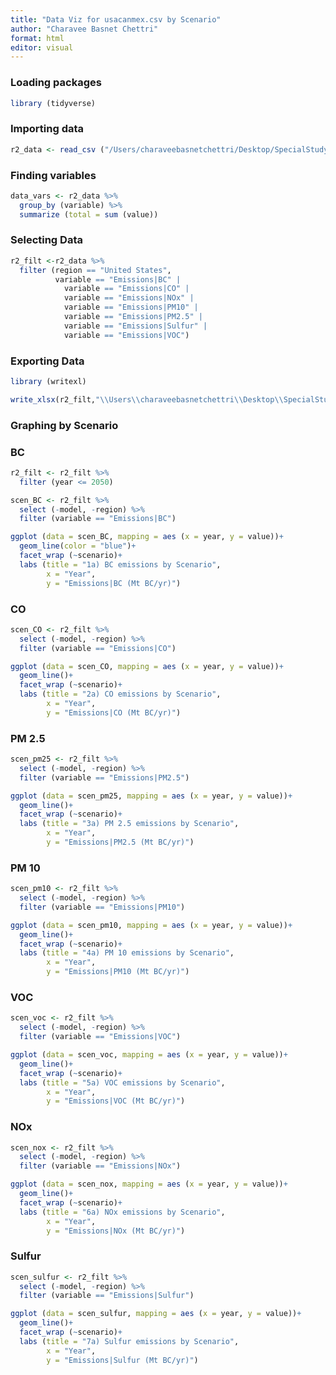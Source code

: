 ```yaml
---
title: "Data Viz for usacanmex.csv by Scenario"
author: "Charavee Basnet Chettri"
format: html
editor: visual
---
```


### Loading packages

```r
library (tidyverse)
```

### Importing data

```r
r2_data <- read_csv ("/Users/charaveebasnetchettri/Desktop/SpecialStudy/EMF37viz/data-raw/iiasa-db-data/emf37_usacanmex.csv")
```

### Finding variables

```r
data_vars <- r2_data %>%  
  group_by (variable) %>% 
  summarize (total = sum (value))
```

### Selecting Data

```r
r2_filt <-r2_data %>% 
  filter (region == "United States",
          variable == "Emissions|BC" | 
            variable == "Emissions|CO" |
            variable == "Emissions|NOx" |
            variable == "Emissions|PM10" | 
            variable == "Emissions|PM2.5" | 
            variable == "Emissions|Sulfur" |
            variable == "Emissions|VOC")
```

### Exporting Data

```r
library (writexl)

write_xlsx(r2_filt,"\\Users\\charaveebasnetchettri\\Desktop\\SpecialStudy\\EMF37viz\\spstd_1.xlsx")
```

### Graphing by Scenario

### BC

```r
r2_filt <- r2_filt %>% 
  filter (year <= 2050)

scen_BC <- r2_filt %>% 
  select (-model, -region) %>% 
  filter (variable == "Emissions|BC") 

ggplot (data = scen_BC, mapping = aes (x = year, y = value))+
  geom_line(color = "blue")+
  facet_wrap (~scenario)+
  labs (title = "1a) BC emissions by Scenario",
        x = "Year",
        y = "Emissions|BC (Mt BC/yr)")

```

### CO

```r

scen_CO <- r2_filt %>% 
  select (-model, -region) %>% 
  filter (variable == "Emissions|CO") 

ggplot (data = scen_CO, mapping = aes (x = year, y = value))+
  geom_line()+
  facet_wrap (~scenario)+
  labs (title = "2a) CO emissions by Scenario",
        x = "Year",
        y = "Emissions|CO (Mt BC/yr)")
```

### PM 2.5

```r
scen_pm25 <- r2_filt %>% 
  select (-model, -region) %>% 
  filter (variable == "Emissions|PM2.5") 

ggplot (data = scen_pm25, mapping = aes (x = year, y = value))+
  geom_line()+
  facet_wrap (~scenario)+
  labs (title = "3a) PM 2.5 emissions by Scenario",
        x = "Year",
        y = "Emissions|PM2.5 (Mt BC/yr)")
```

### PM 10

```r
scen_pm10 <- r2_filt %>% 
  select (-model, -region) %>% 
  filter (variable == "Emissions|PM10") 

ggplot (data = scen_pm10, mapping = aes (x = year, y = value))+
  geom_line()+
  facet_wrap (~scenario)+
  labs (title = "4a) PM 10 emissions by Scenario",
        x = "Year",
        y = "Emissions|PM10 (Mt BC/yr)")
```

### VOC

```r
scen_voc <- r2_filt %>% 
  select (-model, -region) %>% 
  filter (variable == "Emissions|VOC") 

ggplot (data = scen_voc, mapping = aes (x = year, y = value))+
  geom_line()+
  facet_wrap (~scenario)+
  labs (title = "5a) VOC emissions by Scenario",
        x = "Year",
        y = "Emissions|VOC (Mt BC/yr)")
```

### NOx

```r
scen_nox <- r2_filt %>% 
  select (-model, -region) %>% 
  filter (variable == "Emissions|NOx")

ggplot (data = scen_nox, mapping = aes (x = year, y = value))+
  geom_line()+
  facet_wrap (~scenario)+
  labs (title = "6a) NOx emissions by Scenario",
        x = "Year",
        y = "Emissions|NOx (Mt BC/yr)")
```

### Sulfur

```r
scen_sulfur <- r2_filt %>% 
  select (-model, -region) %>% 
  filter (variable == "Emissions|Sulfur")

ggplot (data = scen_sulfur, mapping = aes (x = year, y = value))+
  geom_line()+
  facet_wrap (~scenario)+
  labs (title = "7a) Sulfur emissions by Scenario",
        x = "Year",
        y = "Emissions|Sulfur (Mt BC/yr)")
```

### 

